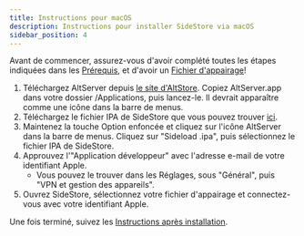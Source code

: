 ```yaml
---
title: Instructions pour macOS
description: Instructions pour installer SideStore via macOS
sidebar_position: 4
---
```


Avant de commencer, assurez-vous d'avoir complété toutes les étapes indiquées dans les [Prérequis](prerequisites), et d'avoir un [Fichier d'appairage](pairing-file)!

1. Téléchargez AltServer depuis [le site d'AltStore](https://cdn.altstore.io/file/altstore/altserver.zip). Copiez AltServer.app dans votre dossier /Applications, puis lancez-le. Il devrait apparaître comme une icône dans la barre de menus.
2. Téléchargez le fichier IPA de SideStore que vous pouvez trouver [ici](https://github.com/sidestore/sidestore/releases/latest/download/sidestore.ipa).
3. Maintenez la touche Option enfoncée et cliquez sur l'icône AltServer dans la barre de menus. Cliquez sur "Sideload .ipa", puis sélectionnez le fichier IPA de SideStore.
4. Approuvez l'"Application développeur" avec l'adresse e-mail de votre identifiant Apple.
    * Vous pouvez le trouver dans les Réglages, sous "Général", puis "VPN et gestion des appareils".
5. Ouvrez SideStore, sélectionnez votre fichier d'appairage et connectez-vous avec votre identifiant Apple.

Une fois terminé, suivez les [Instructions après installation](post-install).